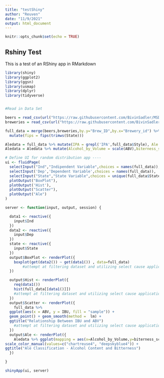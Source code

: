 ---
title: "testShiny"
author: "Reuven"
date: "11/9/2021"
output: html_document
---

```{r setup, include=FALSE}
knitr::opts_chunk$set(echo = TRUE)
```

## Rshiny Test
This is a test of an RShiny app in RMarkdown

```{r }
library(shiny)
library(ggplot2)
library(ggsn)
library(usmap)
library(dplyr)
library(tidyverse)


#Read in Data Set

beers = read_csv(url("https://raw.githubusercontent.com/BivinSadler/MSDS_6306_Doing-Data-Science/Master/Unit%208%20and%209%20Case%20Study%201/Beers.csv"))
breweries = read_csv(url("https://raw.githubusercontent.com/BivinSadler/MSDS_6306_Doing-Data-Science/Master/Unit%208%20and%209%20Case%20Study%201/Breweries.csv"))

full_data = merge(beers,breweries,by.y="Brew_ID",by.x="Brewery_id") %>%
  mutate(fips = fips(trimws(State)))

Aledata = full_data %>% mutate(IPA = grepl('IPA',full_data$Style), Ale  = grepl('Ale',full_data$Style)) %>% filter(IPA | Ale) %>% select(Ale,IPA,ABV,IBU, Style)
Aledata = Aledata %>% mutate(Alcohol_by_Volume = scale(ABV),biterness_scale = scale(IBU)) #Get Ranges of ABV and IBU data

# Define UI for random distribution app ----
ui <- fluidPage(
  selectInput("Ind","Indipendent Variable",choices = names(full_data)),
  selectInput('Dep','Dependent Variable',choices = names(full_data)),
  selectInput("State","State Variable",choices = unique(full_data$State), selected = "CA"),
  plotOutput("BoxPlot"),
  plotOutput('Hist'),
  plotOutput("Scatter"),
  plotOutput("Ale")
)

server <- function(input, output, session) {

  data1 <- reactive({
    input$Ind
  })
  data2 <- reactive({
    input$Dep
  })
  state <- reactive({
    input$State
  })
  output$BoxPlot <- renderPlot({
    boxplot(get(data2()) ~ get(data1()) , data=full_data)
        #attempt at filtering dataset and utilizing select cause application to break: full_data %>% filter(State == input$v_select) %>% 
  })

  output$Hist <- renderPlot({
    req(data1())
    hist(full_data[[data1()]])
    #attempt at filtering dataset and utilizing select cause application to break: full_data %>% filter(State == input$v_select) %>% 
  }) 
  output$Scatter <- renderPlot({
    full_data %>%
  ggplot(aes(x = ABV, y = IBU, fill = "sample")) +
  geom_point() + geom_smooth(method =  lm) +
  ggtitle("Relationship Between IBU and ABV")
    #attempt at filtering dataset and utilizing select cause application to break: full_data %>% filter(State == input$v_select) %>% 
  }) 
  output$Ale <- renderPlot({
    Aledata %>% ggplot(mapping = aes(x=Alcohol_by_Volume,y=biterness_scale,color=Ale)) + geom_point(position = 'jitter') +
scale_color_manual(values=c("chartreuse4", "deepskyblue4")) +
ggtitle("Ale Classification - Alcohol Content and Bitterness")
  })

}

shinyApp(ui, server)

```
